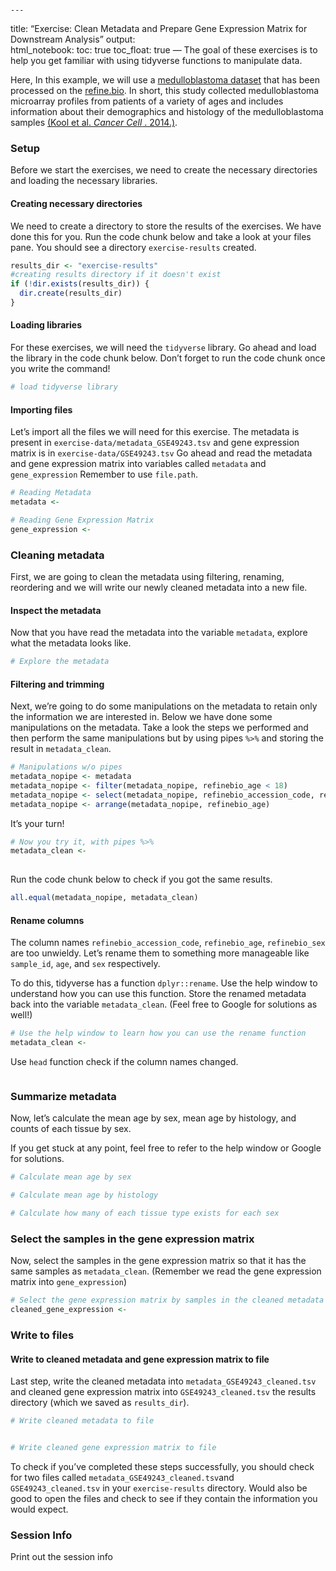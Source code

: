                                                                                                                                                                                                                                                                                                                                                                                 ---
title: "Exercise: Clean Metadata and Prepare Gene Expression Matrix for Downstream Analysis"
output:   
  html_notebook: 
    toc: true
    toc_float: true
---
The goal of these exercises is to help you get familiar with using tidyverse functions to manipulate data. 

Here, 
In this example, we will use a [medulloblastoma dataset](https://www.refine.bio/experiments/GSE49243/gene-expression-data-from-medulloblastoma-tumor-samples) that has been processed on the [refine.bio](http://docs.refine.bio/en/latest/main_text.html#processing-information). 
In short, this study collected medulloblastoma microarray profiles from patients of a variety of ages and includes information about their demographics and histology of the medulloblastoma samples [(Kool et al. _Cancer Cell_ . 2014.)](https://www.ncbi.nlm.nih.gov/pubmed/24651015).

### Setup 
Before we start the exercises, we need to create the necessary directories and loading the necessary libraries.

#### Creating necessary directories
We need to create a directory to store the results of the exercises. We have done this for you. 
Run the code chunk below and take a look at your files pane. You should see a directory `exercise-results` created. 

```r
results_dir <- "exercise-results"
#creating results directory if it doesn't exist
if (!dir.exists(results_dir)) {
  dir.create(results_dir)
}
```

#### Loading libraries
For these exercises, we will need the `tidyverse` library. Go ahead and load the library in the code chunk below.
Don't forget to run the code chunk once you write the command! 

```r
# load tidyverse library

```

#### Importing files
Let's import all the files we will need for this exercise. 
The metadata is present in `exercise-data/metadata_GSE49243.tsv` and gene expression matrix is in `exercise-data/GSE49243.tsv`
Go ahead and read the metadata and gene expression matrix into variables called `metadata` and `gene_expression`
Remember to use `file.path`. 

```r
# Reading Metadata
metadata <- 

# Reading Gene Expression Matrix
gene_expression <- 
```

### Cleaning metadata
First, we are going to clean the metadata using filtering, renaming, reordering and we will write our newly cleaned metadata into a new file. 


#### Inspect the metadata
Now that you have read the metadata into the variable `metadata`, explore what the metadata looks like. 

```r
# Explore the metadata

```


#### Filtering and trimming
Next, we're going to do some manipulations on the metadata to retain only the information we are interested in. 
Below we have done some manipulations on the metadata. 
Take a look the steps we performed and then perform the same manipulations but by using pipes `%>%` and storing the result in `metadata_clean`. 

```r
# Manipulations w/o pipes
metadata_nopipe <- metadata
metadata_nopipe <- filter(metadata_nopipe, refinebio_age < 18)
metadata_nopipe <- select(metadata_nopipe, refinebio_accession_code, refinebio_age, refinebio_sex, histology)
metadata_nopipe <- arrange(metadata_nopipe, refinebio_age)
```

It's your turn! 

```r
# Now you try it, with pipes %>%
metadata_clean <- 
  
```

Run the code chunk below to check if you got the same results. 

```r
all.equal(metadata_nopipe, metadata_clean)
```

#### Rename columns
The column names `refinebio_accession_code`, `refinebio_age`, `refinebio_sex` are too unwieldy. 
Let's rename them to something more manageable like `sample_id`, `age`, and `sex` respectively. 

To do this, tidyverse has a function `dplyr::rename`. 
Use the help window to understand how you can use this function. 
Store the renamed metadata back into the variable `metadata_clean`. 
(Feel free to Google for solutions as well!)

```r
# Use the help window to learn how you can use the rename function
metadata_clean <- 

```

Use `head` function check if the column names changed.

```r

```


### Summarize metadata
Now, let's calculate the mean age by sex, mean age by histology, and counts of each tissue by sex. 

If you get stuck at any point, feel free to refer to the help window or Google for solutions.

```r
# Calculate mean age by sex

```


```r
# Calculate mean age by histology


```


```r
# Calculate how many of each tissue type exists for each sex


```


### Select the samples in the gene expression matrix
Now, select the samples in the gene expression matrix so that it has the same samples as `metadata_clean`. 
(Remember we read the gene expression matrix into `gene_expression`)

```r
# Select the gene expression matrix by samples in the cleaned metadata
cleaned_gene_expression <- 
```

### Write to files


#### Write to cleaned metadata and gene expression matrix to file
Last step, write the cleaned metadata into `metadata_GSE49243_cleaned.tsv` and cleaned gene expression 
matrix into `GSE49243_cleaned.tsv` the results directory (which we saved as `results_dir`).

```r
# Write cleaned metadata to file


# Write cleaned gene expression matrix to file

```

To check if you've completed these steps successfully, you should check for two files called `metadata_GSE49243_cleaned.tsv`and `GSE49243_cleaned.tsv` in your `exercise-results` directory. 
Would also be good to open the files and check to see if they contain the information you would expect. 

### Session Info
Print out the session info
```r

```
